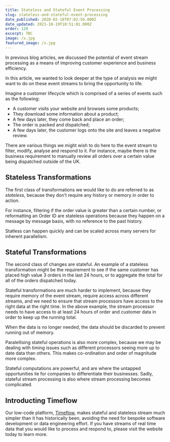 ```yaml
---
title: Stateless and Stateful Event Processing
slug: stateless-and-stateful-event-processing
date_published: 2020-02-18T07:02:56.000Z
date_updated: 2021-10-19T10:51:01.000Z
order: 128
excerpt: TBC
image: /x.jpg
featured_image: /x.jpg
---
```


In previous blog articles, we discussed the potential of event stream processing as a means of improving customer experience and business efficiency. 

In this article, we wanted to look deeper at the type of analysis we might want to do on these event streams to bring the opportunity to life.  

Imagine a customer lifecycle which is comprised of a series of events such as the following:   

- A customer visits your website and browses some products;
- They download some information about a product;
- A few days later, they come back and place an order;
- The order is packed and dispatched;
- A few days later, the customer logs onto the site and leaves a negative review.

There are various things we might wish to do here to the event stream to filter, modify, analyse and respond to it.  For instance, maybe there is the business requirement to manually review all orders over a certain value being dispatched outside of the UK.  

## Stateless Transformations 

The first class of transformations we would like to do are referred to as *stateless*, because they don’t require any history or memory in order to action.  

For instance, filtering if the order value is greater than a certain number, or reformatting an Order ID are stateless operations because they happen on a message by message basis, with no reference to the past history.  

Statless can happen quickly and can be scaled across many servers for inherent parallelism. 

## Stateful Transformations 

The second class of changes are stateful.  An example of a stateless transformation might be the requirement to see if the same customer has placed high value 3 orders in the last 24 hours, or to aggregate the total for all of the orders dispatched today.  

Stateful transformations are much harder to implement, because they require memory of the event stream, require access across different streams, and we need to ensure that stream processors have access to the right data at the right time.  In the above example, the stream processor needs to have access to at least 24 hours of order and customer data in order to keep up the running total.

When the data is no longer needed, the data should be discarded to prevent running out of memory.  

Paralellising stateful operations is also more complex, because we may be dealing with timing issues such as different processors seeing more up to date data than others.  This makes co-ordination and order of magnitude more complex.  

Stateful computations are powerful, and are where the untapped opportunities lie for companies to differentiate their businesses.  Sadly, stateful stream processing is also where stream processing becomes complicated. 

## Introducting Timeflow

Our low-code platform, <a href="http://timeflow.systems">Timeflow</a>, makes stateful and stateless stream much simpler than it has historically been, avoiding the need for bespoke software development or data engineering effort.  If you have streams of real time data that you would like to process and respond to, please visit the website today to learn more.  
